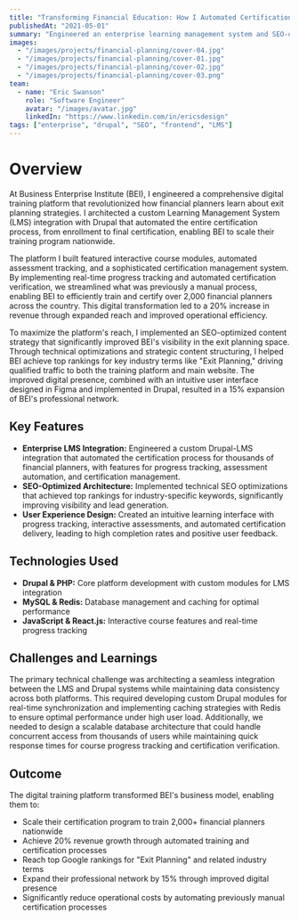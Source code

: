 ```yaml
---
title: "Transforming Financial Education: How I Automated Certification for 2,000+ Exit Planning Advisors"
publishedAt: "2021-05-01"
summary: "Engineered an enterprise learning management system and SEO-optimized website that transformed BEI's digital presence and expanded their nationwide reach."
images:
  - "/images/projects/financial-planning/cover-04.jpg"
  - "/images/projects/financial-planning/cover-01.jpg"
  - "/images/projects/financial-planning/cover-02.jpg"
  - "/images/projects/financial-planning/cover-03.png"
team:
  - name: "Eric Swanson"
    role: "Software Engineer"
    avatar: "/images/avatar.jpg"
    linkedIn: "https://www.linkedin.com/in/ericsdesign"
tags: ["enterprise", "drupal", "SEO", "frontend", "LMS"]
---
```


# Overview

At Business Enterprise Institute (BEI), I engineered a comprehensive digital training platform that revolutionized how financial planners learn about exit planning strategies. I architected a custom Learning Management System (LMS) integration with Drupal that automated the entire certification process, from enrollment to final certification, enabling BEI to scale their training program nationwide.

The platform I built featured interactive course modules, automated assessment tracking, and a sophisticated certification management system. By implementing real-time progress tracking and automated certification verification, we streamlined what was previously a manual process, enabling BEI to efficiently train and certify over 2,000 financial planners across the country. This digital transformation led to a 20% increase in revenue through expanded reach and improved operational efficiency.

To maximize the platform's reach, I implemented an SEO-optimized content strategy that significantly improved BEI's visibility in the exit planning space. Through technical optimizations and strategic content structuring, I helped BEI achieve top rankings for key industry terms like "Exit Planning," driving qualified traffic to both the training platform and main website. The improved digital presence, combined with an intuitive user interface designed in Figma and implemented in Drupal, resulted in a 15% expansion of BEI's professional network.

## Key Features

- **Enterprise LMS Integration:** Engineered a custom Drupal-LMS integration that automated the certification process for thousands of financial planners, with features for progress tracking, assessment automation, and certification management.
- **SEO-Optimized Architecture:** Implemented technical SEO optimizations that achieved top rankings for industry-specific keywords, significantly improving visibility and lead generation.
- **User Experience Design:** Created an intuitive learning interface with progress tracking, interactive assessments, and automated certification delivery, leading to high completion rates and positive user feedback.

## Technologies Used

- **Drupal & PHP:** Core platform development with custom modules for LMS integration
- **MySQL & Redis:** Database management and caching for optimal performance
- **JavaScript & React.js:** Interactive course features and real-time progress tracking

## Challenges and Learnings

The primary technical challenge was architecting a seamless integration between the LMS and Drupal systems while maintaining data consistency across both platforms. This required developing custom Drupal modules for real-time synchronization and implementing caching strategies with Redis to ensure optimal performance under high user load. Additionally, we needed to design a scalable database architecture that could handle concurrent access from thousands of users while maintaining quick response times for course progress tracking and certification verification.

## Outcome

The digital training platform transformed BEI's business model, enabling them to:
- Scale their certification program to train 2,000+ financial planners nationwide
- Achieve 20% revenue growth through automated training and certification processes
- Reach top Google rankings for "Exit Planning" and related industry terms
- Expand their professional network by 15% through improved digital presence
- Significantly reduce operational costs by automating previously manual certification processes
